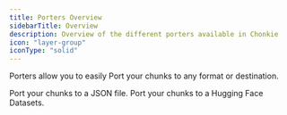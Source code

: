 ```yaml
---
title: Porters Overview
sidebarTitle: Overview
description: Overview of the different porters available in Chonkie
icon: "layer-group"
iconType: "solid"
---
```


Porters allow you to easily Port your chunks to any format or destination.

<CardGroup cols={2}>
  <Card
    title="JSONPorter"
    icon="file-code"
    href="/oss/porters/json-porter"
  >
    Port your chunks to a JSON file.
  </Card>
  <Card
    title="DatasetsPorter"
    icon="file-export"
    href="/oss/porters/datasets-porter"
  >
    Port your chunks to a Hugging Face Datasets.
  </Card>

</CardGroup>
